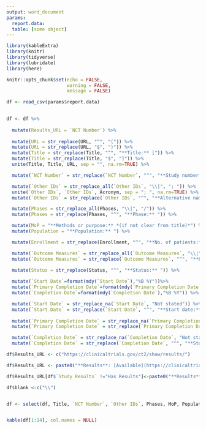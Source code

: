 ---
output: word_document
params:
  report.data: 
  table: [some object]
---

```{r setup, echo=FALSE, message=FALSE, warning=FALSE}

 
library(kableExtra)
library(knitr)
library(tidyverse)
library(lubridate)
library(here)

knitr::opts_chunk$set(echo = FALSE,
                      warning = FALSE,
                      message = FALSE)

```

```{r loaddata}

df <- read_csv(params$report.data)
 
```

```{r formatdf}

df <- df %>%
  
  mutate(Results_URL = `NCT Number`) %>%
  
  mutate(URL = str_replace(URL, "^", "(")) %>%
  mutate(URL = str_replace(URL, "$", ")")) %>%
  mutate(Title = str_replace(Title, "^", "**Title:** [")) %>%
  mutate(Title = str_replace(Title, "$", "]")) %>%
  unite(Title, Title, URL, sep = "", na.rm=TRUE) %>%

  mutate(`NCT Number` = str_replace(`NCT Number`, "^", "**Study number:** ")) %>%

  mutate(`Other IDs` = str_replace_all(`Other IDs`, "\\|", "; ")) %>%
  unite(`Other IDs`, `Other IDs`, Acronym, sep = "; ", na.rm=TRUE) %>%
  mutate(`Other IDs` = str_replace(`Other IDs`, "^", "**Alternative names or numbers:** ")) %>%

  mutate(Phases = str_replace_all(Phases, "\\|", "/")) %>%
  mutate(Phases = str_replace(Phases, "^", "**Phase:** ")) %>%

  mutate(MoP = "**Methods or purpose:** *(if not clear from title)*") %>%
  mutate(Population = "**Population:** ") %>%

  mutate(Enrollment = str_replace(Enrollment, "^", "**No. of patients:** ")) %>%

  mutate(`Outcome Measures` = str_replace_all(`Outcome Measures`, "\\|", "\n\n •")) %>%
  mutate(`Outcome Measures` = str_replace(`Outcome Measures`, "^", "**Primary outcome(s):** \n\n •")) %>%
    
  mutate(Status = str_replace(Status, "^", "**Status:** ")) %>%

  mutate(`Start Date`=format(mdy(`Start Date`),"%B %Y"))%>%
  mutate(`Primary Completion Date`=format(mdy(`Primary Completion Date`),"%B %Y")) %>%
  mutate(`Completion Date`=format(mdy(`Completion Date`),"%B %Y")) %>%

  mutate(`Start Date` = str_replace_na(`Start Date`, "Not stated")) %>%
  mutate(`Start Date` = str_replace(`Start Date`, "^", "**Start date:** ")) %>%
  
  mutate(`Primary Completion Date` = str_replace_na(`Primary Completion Date`, "Not stated")) %>%
  mutate(`Primary Completion Date` = str_replace(`Primary Completion Date`, "^", "**Primary completion date:** ")) %>%

  mutate(`Completion Date` = str_replace_na(`Completion Date`, "Not stated")) %>%
  mutate(`Completion Date` = str_replace(`Completion Date`, "^", "**Study completion date:** "))

df$Results_URL <- c("https://clinicaltrials.gov/ct2/show/results/")

df$Results_URL <- paste0("**Results**: [Available](https://clinicaltrials.gov/ct2/show/results/", df$`NCT Number`,")")

df$Results_URL[df$`Study Results` !="Has Results"]<-paste0("**Results**: not available at clinicaltrials.gov")   

df$blank <-c("\\")  


df <- select(df, Title, `NCT Number`, `Other IDs`, Phases, MoP, Population, Enrollment, `Outcome Measures`, Status, `Start Date`, `Primary Completion Date`, `Completion Date`, Results_URL, blank) 


kable(df[1:14], col.names = NULL) 
```


